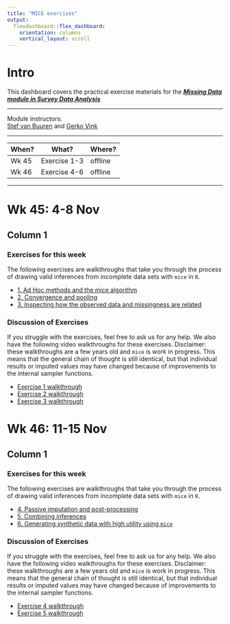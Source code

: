 ```yaml
---
title: "MICE exercises"
output: 
  flexdashboard::flex_dashboard:
    orientation: columns
    vertical_layout: scroll
---
```


# Intro {.sidebar}

This dashboard covers the practical exercise materials for the [***Missing Data module in Survey Data Analysis***](https://osiris.uu.nl/osiris_student_uuprd/OnderwijsCatalogusSelect.do?selectie=cursus&collegejaar=2022&cursus=201300001&taal=nl)

---

Module instructors: <br>
[Stef van Buuren](https://www.stefvanbuuren.name) and [Gerko Vink](https://www.gerkovink.com) <br>

---

| When? | What?        | Where? |
|-------|--------------|--------|
| Wk 45 | Exercise 1-3 | offline |
| Wk 46 | Exercise 4-6 | offline |

---

# Wk 45: 4-8 Nov

## Column 1

### Exercises for this week

The following exercises are walkthroughs that take you through the process of drawing valid inferences from incomplete data sets with `mice` in `R`. 

- [1. Ad Hoc methods and the mice algorithm](https://www.gerkovink.com/newVignettes/1AdHoc/Adhoc_methods_and_mice.html)
- [2. Convergence and pooling](https://www.gerkovink.com/newVignettes/2ConvPool/Convergence_and_pooling.html)
- [3. Inspecting how the observed data and missingness are related](https://www.gerkovink.com/newVignettes/3Inspect/The_imputation_and_nonresponse_models.html)

### Discussion of Exercises

If you struggle with the exercises, feel free to ask us for any help. We also have the following video walkthroughs for these exercises. Disclaimer: these walkthroughs are a few years old and `mice` is work in progress. This means that the general chain of thought is still identical, but that individual results or imputed values may have changed because of improvements to the internal sampler functions. 

- [Exercise 1 walkthrough](https://www.dropbox.com/s/cb2yptcr6dfv0u8/Exercise%201.mp4?dl=0)
- [Exercise 2 walkthrough](https://www.dropbox.com/s/2118fbiirf91mq0/Exercise%202.mp4?dl=0)
- [Exercise 3 walkthrough](https://www.dropbox.com/s/77ckcmwjy82wl9w/Exercise%203.mp4?dl=0)

# Wk 46: 11-15 Nov

## Column 1

### Exercises for this week

The following exercises are walkthroughs that take you through the process of drawing valid inferences from incomplete data sets with `mice` in `R`. 

- [4. Passive imputation and post-processing](https://www.gerkovink.com/newVignettes/4PassivePostProcess/Passive_imputation_and_Post-processing.html)
- [5. Combining inferences](https://www.gerkovink.com/newVignettes/5CombInference/CombiningInferences.html)
- [6. Generating synthetic data with high utility using `mice`](https://www.gerkovink.com/newVignettes/10Synthetic/synthetic.html)

### Discussion of Exercises

If you struggle with the exercises, feel free to ask us for any help. We also have the following video walkthroughs for these exercises. Disclaimer: these walkthroughs are a few years old and `mice` is work in progress. This means that the general chain of thought is still identical, but that individual results or imputed values may have changed because of improvements to the internal sampler functions. 

- [Exercise 4 walkthrough](https://www.dropbox.com/s/9u9ncf1qgxj3g9u/Exercise%204.mp4?dl=0)
- [Exercise 5 walkthrough](https://www.dropbox.com/s/9ykzcci5kf5lguw/Exercise%205.mp4?dl=0)
